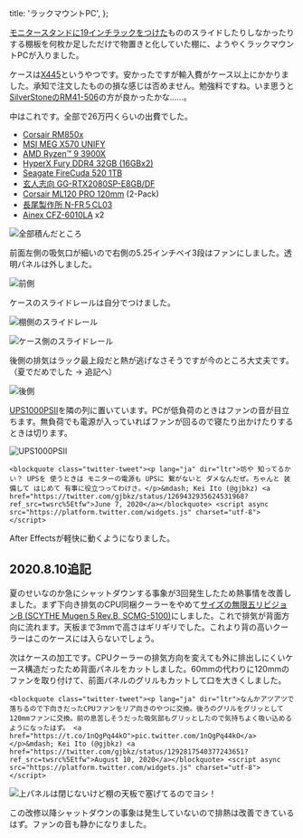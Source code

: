   title: 'ラックマウントPC',
};

[モニタースタンドに19インチラックをつけた](../../2018/monitor-stand/index.page.md)もののスライドしたりしなかったりする棚板を何枚か足しただけで物置きと化していた棚に、ようやくラックマウントPCが入りました。

ケースは[X445]というやつです。安かったですが輸入費がケース以上にかかりました。承知で注文したものの損な感じは否めません。勉強料ですね。いま思うと[SilverStoneのRM41-506]の方が良かったかな……。

[X445]: https://www.xcase.co.uk/products/x-case-extra-value-x445-server-chassis-4u-450mm-usb-3?variant=22235554053
[SilverStoneのRM41-506]: https://www.silverstonetek.com/product.php?pid=887

中はこれです。全部で26万円くらいの出費でした。

- [Corsair RM850x](https://www.corsair.com/ja/ja/%E3%82%AB%E3%83%86%E3%82%B4%E3%83%AA%E3%83%BC/%E8%A3%BD%E5%93%81/%E9%9B%BB%E6%BA%90%E3%83%A6%E3%83%8B%E3%83%83%E3%83%88/%E4%B8%8A%E7%B4%9A%E9%9B%BB%E6%BA%90%E3%83%A6%E3%83%8B%E3%83%83%E3%83%88/RMx-Series/p/CP-9020180-JP)
- [MSI MEG X570 UNIFY](https://jp.msi.com/Motherboard/MEG-X570-UNIFY)
- [AMD Ryzen™ 9 3900X](https://www.amd.com/ja/products/cpu/amd-ryzen-9-3900x)
- [HyperX Fury DDR4 32GB (16GBx2)](https://www.hyperxgaming.com/jp/memory/fury-ddr4)
- [Seagate FireCuda 520 1TB](https://www.seagate.com/jp/ja/internal-hard-drives/ssd/firecuda-ssd/)
- [玄人志向 GG-RTX2080SP-E8GB/DF](https://www.kuroutoshikou.com/gaming/product/graphics_bord/nvidia/gg-rtx2080sp-e8gb_df/)
- [Corsair ML120 PRO 120mm](https://www.corsair.com/ja/ja/%E3%82%AB%E3%83%86%E3%82%B4%E3%83%AA%E3%83%BC/%E8%A3%BD%E5%93%81/%E3%83%95%E3%82%A1%E3%83%B3/%E7%A3%81%E6%B0%97%E6%B5%AE%E4%B8%8A%E5%BC%8F%E3%83%95%E3%82%A1%E3%83%B3/ml-pro-config/p/CO-9050040-WW) (2-Pack)
- [長尾製作所 N-FR５CL03](http://www.nagao-ss.co.jp/original43.html)
- [Ainex CFZ-6010LA](https://www.ainex.jp/products/cfz-6010la/) x2

![全部積んだところ](./parts.jpg)

前面左側の吸気口が細いので右側の5.25インチベイ3段はファンにしました。透明パネルは外しました。

![前側](./front-fan.jpg)

ケースのスライドレールは自分でつけました。

![棚側のスライドレール](./sliding-rail-2.jpg)

![ケース側のスライドレール](./sliding-rail-1.jpg)

後側の排気はラック最上段だと熱が逃げなさそうですが今のところ大丈夫です。（夏でだめでした → 追記へ）

![後側](./rear-fan.jpg)

[UPS1000PSII](https://www.soundhouse.co.jp/products/detail/item/211222/)を隣の列に置いています。PCが低負荷のときはファンの音が目立ちます。無負荷でも電源が入っていればファンが回るので寝たり出かけたりするときは切ります。

![UPS1000PSII](./ups.jpg)

```twitter
<blockquote class="twitter-tweet"><p lang="ja" dir="ltr">坊や 知ってるかい？ UPSを 使うときは モニターの電源も UPSに 繋がないと ダメなんだぜ。ちゃんと 装備して はじめて 有事に役立つってわけさ。</p>&mdash; Kei Ito (@gjbkz) <a href="https://twitter.com/gjbkz/status/1269432935624531968?ref_src=twsrc%5Etfw">June 7, 2020</a></blockquote> <script async src="https://platform.twitter.com/widgets.js" charset="utf-8"></script>
```

After Effectsが軽快に動くようになりました。

## 2020.8.10追記

夏のせいなのか急にシャットダウンする事象が3回発生したため熱事情を改善しました。まず下向き排気のCPU同梱クーラーをやめて[サイズの無限五リビジョンB (SCYTHE Mugen 5 Rev.B, SCMG-5100)](https://www.scythe.co.jp/product/cpu-cooler/scmg-5100/)にしました。これで排気が背面方向に流れます。天板まで3mmで高さはギリギリでした。これより背の高いクーラーはこのケースには入らないでしょう。

次はケースの加工です。CPUクーラーの排気方向を変えても外に排出しにくいケース構造だったため背面パネルをカットしました。60mmの代わりに120mmのファンを取り付けて、前面パネルのグリルもカットして口を大きくしました。

```twitter
<blockquote class="twitter-tweet"><p lang="ja" dir="ltr">なんかアツアツで落ちるので下向きだったCPUファンをリア向きのやつに交換。後ろのグリルをグリッとして120mmファンに交換。前の息苦しそうだった吸気部もグリッとしたので気持ちよく吸い込めるようになったはず。 <a href="https://t.co/1nQgPq44kO">pic.twitter.com/1nQgPq44kO</a></p>&mdash; Kei Ito (@gjbkz) <a href="https://twitter.com/gjbkz/status/1292817540377243651?ref_src=twsrc%5Etfw">August 10, 2020</a></blockquote> <script async src="https://platform.twitter.com/widgets.js" charset="utf-8"></script>
```

![上パネルは閉じないけど棚の天板で塞げてるのでヨシ！](./bigger-rear-fan.jpg)

この改修以降シャットダウンの事象は発生していないので排熱は改善できているはず。ファンの音も静かになりました。
